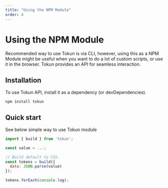 ```yaml
---
title: "Using the NPM Module"
order: 4
---
```


# Using the NPM Module

Recommended way to use Tokun is via CLI, however, using this as a NPM Module might be useful when you want to do a lot of custom scripts, or use it in the browser.
Tokun provides an API for seamless interaction.

## Installation

To use Tokun API, install it as a dependency (or devDependencies).

```bash
npm install tokun
```

## Quick start

See below simple way to use Tokun module

```js
import { build } from 'tokun';

const value = ...;

// Build default to CSS.
const tokens = build({
  data: JSON.parse(value)
});

tokens.forEach(console.log);
```
